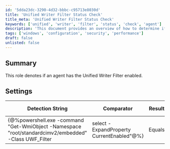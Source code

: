 ```yaml
---
id: '5dda23dc-3290-4d32-bbbc-c95713e8030d'
title: 'Unified Writer Filter Status Check'
title_meta: 'Unified Writer Filter Status Check'
keywords: ['unified', 'writer', 'filter', 'status', 'check', 'agent']
description: 'This document provides an overview of how to determine if an agent has the Unified Writer Filter enabled, including the necessary detection string and applicable settings for Windows operating systems.'
tags: ['windows', 'configuration', 'security', 'performance']
draft: false
unlisted: false
---
```

## Summary

This role denotes if an agent has the Unified Writer Filter enabled.

## Settings

| Detection String                                                                                          | Comparator | Result | Applicable OS |
|-----------------------------------------------------------------------------------------------------------|------------|--------|----------------|
| \{@%powershell.exe -command "Get-WmiObject -Namespace "root/standardcimv2/embedded" -Class UWF_Filter | select -ExpandProperty CurrentEnabled"@%} | Equals     | True   | Windows        |













